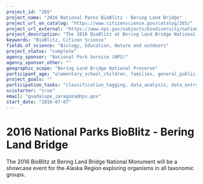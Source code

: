 ```yaml
---
project_id: "265"
project_name: "2016 National Parks BioBlitz - Bering Land Bridge"
project_url_on_catalog: "https://www.citizenscience.gov/catalog/265/"
project_url_external: "https://www.nps.gov/subjects/biodiversity/national-parks-bioblitz.htm"
project_description: "The 2016 BioBlitz at Bering Land Bridge National Monument will be a showcase event for the Alaska Region exploring organisms in all taxonomic groups."
keywords: "BioBlitz, Citizen Science"
fields_of_science: "Biology, Education, Nature and outdoors"
project_status: "complete"
agency_sponsor: "National Park Service (NPS)"
agency_sponsor_other: ""
geographic_scope: "Bering Land Bridge National Preserve"
participant_age: "elementary_school_children, families, general_public, middle_school_children, targeted_group, teens"
project_goals: ""
participation_tasks: "classification_tagging, data_analysis, data_entry, finding_entities, identification, learning, observation, site_selection_description, specimen_sample_collection"
scistarter: "true"
email: "guadalupe_zaragoza@nps.gov"
start_date: "2016-07-07"
---
```


# 2016 National Parks BioBlitz - Bering Land Bridge

The 2016 BioBlitz at Bering Land Bridge National Monument will be a showcase event for the Alaska Region exploring organisms in all taxonomic groups.
